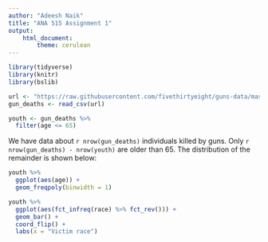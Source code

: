 ---
author: "Adeesh Naik"
title: "ANA 515 Assignment 1"
output: 
    html_document:
        theme: cerulean
---

```{r setup, include=FALSE}
library(tidyverse)
library(knitr)
library(bslib)

url <- "https://raw.githubusercontent.com/fivethirtyeight/guns-data/master/full_data.csv"
gun_deaths <- read_csv(url)

youth <- gun_deaths %>%
  filter(age <= 65)
```

We have data about `r nrow(gun_deaths)` individuals killed by guns. Only `r nrow(gun_deaths) - nrow(youth)` are older than 65. The distribution of the remainder is shown below:

```{r youth-dist, echo = FALSE}
youth %>% 
  ggplot(aes(age)) + 
  geom_freqpoly(binwidth = 1)
```

```{r race-dist,echo=FALSE}
youth %>%
  ggplot(aes(fct_infreq(race) %>% fct_rev())) +
  geom_bar() +
  coord_flip() +
  labs(x = "Victim race")
```